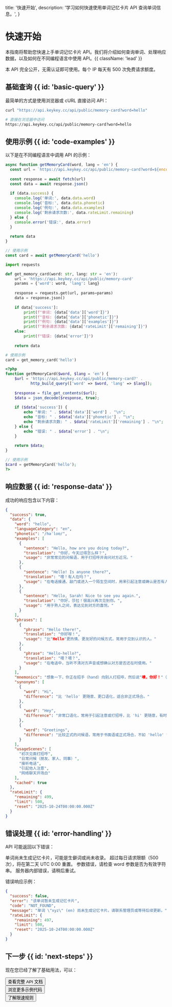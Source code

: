   title: '快速开始',
  description: '学习如何快速使用单词记忆卡片 API 查询单词信息。',
}

# 快速开始

本指南将帮助您快速上手单词记忆卡片 API。我们将介绍如何查询单词、处理响应数据，以及如何在不同编程语言中使用 API。{{ className: 'lead' }}

<Note>
  本 API 完全公开，无需认证即可使用。每个 IP 每天有 500 次免费请求额度。
</Note>

## 基础查询 {{ id: 'basic-query' }}

最简单的方式是使用浏览器或 cURL 直接访问 API：

<CodeGroup>

```bash {{ title: 'cURL' }}
curl "https://api.keykey.cc/api/public/memory-card?word=hello"
```

```bash {{ title: '浏览器' }}
# 直接在浏览器中访问
https://api.keykey.cc/api/public/memory-card?word=hello
```

</CodeGroup>

## 使用示例 {{ id: 'code-examples' }}

以下是在不同编程语言中调用 API 的示例：

<CodeGroup>

```js {{ title: 'JavaScript' }}
async function getMemoryCard(word, lang = 'en') {
  const url = `https://api.keykey.cc/api/public/memory-card?word=${encodeURIComponent(word)}&lang=${lang}`
  
  const response = await fetch(url)
  const data = await response.json()
  
  if (data.success) {
    console.log('单词:', data.data.word)
    console.log('音标:', data.data.phonetic)
    console.log('例句:', data.data.examples)
    console.log('剩余请求次数:', data.rateLimit.remaining)
  } else {
    console.error('错误:', data.error)
  }
  
  return data
}

// 使用示例
const card = await getMemoryCard('hello')
```

```python {{ title: 'Python' }}
import requests

def get_memory_card(word: str, lang: str = 'en'):
    url = 'https://api.keykey.cc/api/public/memory-card'
    params = {'word': word, 'lang': lang}
    
    response = requests.get(url, params=params)
    data = response.json()
    
    if data['success']:
        print(f"单词: {data['data']['word']}")
        print(f"音标: {data['data']['phonetic']}")
        print(f"例句: {data['data']['examples']}")
        print(f"剩余请求次数: {data['rateLimit']['remaining']}")
    else:
        print(f"错误: {data['error']}")
    
    return data

# 使用示例
card = get_memory_card('hello')
```

```php {{ title: 'PHP' }}
<?php
function getMemoryCard($word, $lang = 'en') {
    $url = 'https://api.keykey.cc/api/public/memory-card?' . 
           http_build_query(['word' => $word, 'lang' => $lang]);
    
    $response = file_get_contents($url);
    $data = json_decode($response, true);
    
    if ($data['success']) {
        echo "单词: " . $data['data']['word'] . "\n";
        echo "音标: " . $data['data']['phonetic'] . "\n";
        echo "剩余请求次数: " . $data['rateLimit']['remaining'] . "\n";
    } else {
        echo "错误: " . $data['error'] . "\n";
    }
    
    return $data;
}

// 使用示例
$card = getMemoryCard('hello');
?>
```

</CodeGroup>

## 响应数据 {{ id: 'response-data' }}

成功的响应包含以下内容：

```json {{ title: '响应示例' }}
{
  "success": true,
  "data": {
    "word": "hello",
    "languageCategory": "en",
    "phonetic": "/həˈloʊ/",
    "examples": [
      {
        "sentence": "Hello, how are you doing today?",
        "translation": "你好，今天过得怎么样？",
        "usage": "非常常见的问候语，用于打招呼并询问对方近况。"
      },
      {
        "sentence": "Hello! Is anyone there?",
        "translation": "喂！有人在吗？",
        "usage": "在电话接通、敲门或进入一个陌生空间时，用来引起注意或确认是否有人。"
      },
      {
        "sentence": "Hello, Sarah! Nice to see you again.",
        "translation": "你好，莎拉！很高兴再次见到你。",
        "usage": "用于熟人之间，表达见到对方的喜悦。"
      }
    ],
    "phrases": [
      {
        "phrase": "Hello there!",
        "translation": "你好呀！",
        "usage": "比"Hello"更热情、更友好的问候方式，常用于见到认识的人。"
      },
      {
        "phrase": "Hello-hello?",
        "translation": "喂？喂？",
        "usage": "在电话中，当听不清对方声音或想确认对方是否还在时使用。"
      }
    ],
    "mnemonics": "想象一下，你正在招手（hand）向别人打招呼，然后说"噢，你好！"（Oh, low! 听起来有点像hello）。",
    "synonyms": [
      {
        "word": "Hi",
        "difference": "比 'hello' 更随意、更口语化，适合非正式场合。"
      },
      {
        "word": "Hey",
        "difference": "非常口语化，常用于引起注意或打招呼，比 'hi' 更随意，有时也带有惊喜或疑问的语气。"
      },
      {
        "word": "Greetings",
        "difference": "比较正式的问候语，常用于书面语或正式场合，不如 'hello' 常用。"
      }
    ],
    "usageScenes": [
      "初次见面打招呼",
      "日常问候（朋友、家人、同事）",
      "接听电话",
      "引起他人注意",
      "网络聊天开场白"
    ],
    "cached": true
  },
  "rateLimit": {
    "remaining": 499,
    "limit": 500,
    "reset": "2025-10-24T00:00:00.000Z"
  }
}
```

## 错误处理 {{ id: 'error-handling' }}

API 可能返回以下错误：

<Properties>
  <Property name="NOT_FOUND (404)">
    单词尚未生成记忆卡片，可能是生僻词或尚未收录。
  </Property>
  <Property name="RATE_LIMIT_EXCEEDED (429)">
    超过每日请求限额（500次），将在第二天 UTC 0:00 重置。
  </Property>
  <Property name="INVALID_PARAMETER (400)">
    参数错误，请检查 word 参数是否为有效字符串。
  </Property>
  <Property name="INTERNAL_ERROR (500)">
    服务器内部错误，请稍后重试。
  </Property>
</Properties>

错误响应示例：

```json {{ title: '错误响应' }}
{
  "success": false,
  "error": "该单词暂未生成记忆卡片",
  "code": "NOT_FOUND",
  "message": "单词 \"xyz\" (en) 尚未生成记忆卡片。请联系管理员或等待后续更新。",
  "rateLimit": {
    "remaining": 497,
    "limit": 500,
    "reset": "2025-10-24T00:00:00.000Z"
  }
}
```

## 下一步 {{ id: 'next-steps' }}

现在您已经了解了基础用法，可以：

<div className="not-prose">
  <Button href="/api-reference" variant="text" arrow="right">
    查看完整 API 文档
  </Button>
</div>

<div className="not-prose">
  <Button href="/examples" variant="text" arrow="right">
    浏览更多示例代码
  </Button>
</div>

<div className="not-prose">
  <Button href="/rate-limits" variant="text" arrow="right">
    了解限速规则
  </Button>
</div>
